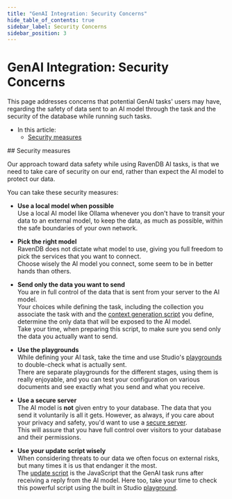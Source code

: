 ```yaml
---
title: "GenAI Integration: Security Concerns"
hide_table_of_contents: true
sidebar_label: Security Concerns
sidebar_position: 3
---
```



# GenAI Integration: Security Concerns
<Admonition type="note" title="">

This page addresses concerns that potential GenAI tasks' users may have, 
regarding the safety of data sent to an AI model through the task and the 
security of the database while running such tasks.

* In this article:
    * [Security measures](../../ai-integration/gen-ai-integration/gen-ai-security-concerns.mdx#security-measures)
    
</Admonition>
## Security measures

Our approach toward data safety while using RavenDB AI tasks, is that we need 
to take care of security on our end, rather than expect the AI model to protect 
our data.  

You can take these security measures:  

* **Use a local model when possible**  
  Use a local AI model like Ollama whenever you don't have to transit your data 
  to an external model, to keep the data, as much as possible, within the safe 
  boundaries of your own network.  

* **Pick the right model**  
  RavenDB does not dictate what model to use, giving you full freedom to pick 
  the services that you want to connect.  
  Choose wisely the AI model you connect, some seem to be in better hands than others.  

* **Send only the data you want to send**  
  You are in full control of the data that is sent from your server to the AI model.  
  Your choices while defining the task, including the collection you associate the 
  task with and the [context generation script](../../ai-integration/gen-ai-integration/gen-ai-studio.mdx#generate-context-objects) 
  you define, determine the only data that will be exposed to the AI model.  
  Take your time, when preparing this script, to make sure you send only the 
  data you actually want to send.  

* **Use the playgrounds**  
  While defining your AI task, take the time and use Studio's 
  [playgrounds](../../ai-integration/gen-ai-integration/gen-ai-studio.mdx#generate-context-objects-playground) 
  to double-check what is actually sent.  
  There are separate playgrounds for the different stages, using them is 
  really enjoyable, and you can test your configuration on various documents 
  and see exactly what you send and what you receive.  

* **Use a secure server**  
  The AI model is **not** given entry to your database. The data that you send it 
  voluntarily is all it gets. However, as always, if you care about your privacy 
  and safety, you'd want to use a [secure server](../../start/installation/setup-wizard.mdx#select-setup-mode).  
  This will assure that you have full control over visitors to your database and 
  their permissions.

* **Use your update script wisely**  
  When considering threats to our data we often focus on external risks, 
  but many times it is us that endanger it the most.  
  The [update script](../../ai-integration/gen-ai-integration/gen-ai-studio.mdx#provide-update-script) 
  is the JavaScript that the GenAI task runs after receiving a reply from 
  the AI model. Here too, take your time to check this powerful script 
  using the built in Studio [playground](../../ai-integration/gen-ai-integration/gen-ai-studio.mdx#provide-update-script-playground).  



